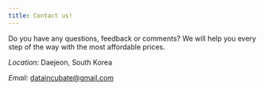 ```yaml
---
title: Contact us!
---
```


<div class = "jul">
<p>Do you have any questions, feedback or comments? We will help you every step of the way with the most affordable prices.</p>
<p><em>Location</em>: Daejeon, South Korea</p>
<p><em>Email</em>: <a href="mailto: dataincubate@gmail.com">dataincubate@gmail.com</a></p>
</div>